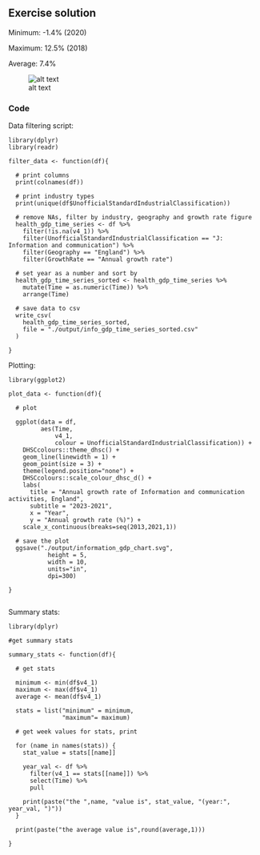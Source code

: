 ## Exercise solution

Minimum: -1.4% (2020)

Maximum: 12.5% (2018)

Average: 7.4%

![alt text](info_gdp_chart.svg)

### Code

Data filtering script:

```
library(dplyr)
library(readr)

filter_data <- function(df){

  # print columns
  print(colnames(df))

  # print industry types
  print(unique(df$UnofficialStandardIndustrialClassification))

  # remove NAs, filter by industry, geography and growth rate figure
  health_gdp_time_series <- df %>%
    filter(!is.na(v4_1)) %>%
    filter(UnofficialStandardIndustrialClassification == "J: Information and communication") %>%
    filter(Geography == "England") %>%
    filter(GrowthRate == "Annual growth rate")

  # set year as a number and sort by
  health_gdp_time_series_sorted <- health_gdp_time_series %>%
    mutate(Time = as.numeric(Time)) %>%
    arrange(Time)

  # save data to csv
  write_csv(
    health_gdp_time_series_sorted,
    file = "./output/info_gdp_time_series_sorted.csv"
  )

}

```

Plotting:

```
library(ggplot2)

plot_data <- function(df){

  # plot

  ggplot(data = df,
         aes(Time,
             v4_1,
             colour = UnofficialStandardIndustrialClassification)) +
    DHSCcolours::theme_dhsc() +
    geom_line(linewidth = 1) +
    geom_point(size = 3) +
    theme(legend.position="none") +
    DHSCcolours::scale_colour_dhsc_d() +
    labs(
      title = "Annual growth rate of Information and communication activities, England",
      subtitle = "2023-2021",
      x = "Year",
      y = "Annual growth rate (%)") +
    scale_x_continuous(breaks=seq(2013,2021,1))

  # save the plot
  ggsave("./output/information_gdp_chart.svg",
           height = 5,
           width = 10,
           units="in",
           dpi=300)

}


```

Summary stats:

```
library(dplyr)

#get summary stats

summary_stats <- function(df){

  # get stats

  minimum <- min(df$v4_1)
  maximum <- max(df$v4_1)
  average <- mean(df$v4_1)

  stats = list("minimum" = minimum,
               "maximum"= maximum)

  # get week values for stats, print

  for (name in names(stats)) {
    stat_value = stats[[name]]

    year_val <- df %>%
      filter(v4_1 == stats[[name]]) %>%
      select(Time) %>%
      pull

    print(paste("the ",name, "value is", stat_value, "(year:", year_val, ")"))
  }

  print(paste("the average value is",round(average,1)))

}
```
